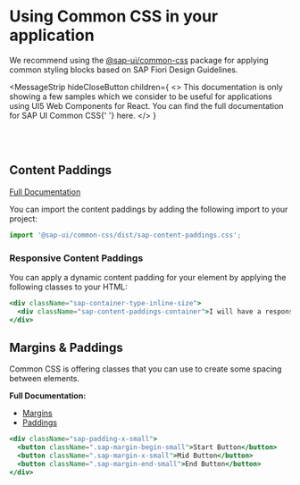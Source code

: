 
<Meta title="Common CSS" />

# Using Common CSS in your application

<TableOfContent />

We recommend using the [@sap-ui/common-css](https://www.npmjs.com/package/@sap-ui/common-css) package for applying common styling blocks based on SAP Fiori Design Guidelines.

<MessageStrip
  hideCloseButton
  children={
    <>
      This documentation is only showing a few samples which we consider to be useful for applications using UI5 Web
      Components for React. You can find the full documentation for SAP UI Common CSS{' '}
      <Link href="https://sap.github.io/fundamental-styles/?path=/docs/common-css-introduction--docs">here</Link>.
    </>
  }
></MessageStrip>

<br />
<br />

## Content Paddings

[Full Documentation](https://sap.github.io/fundamental-styles/?path=/docs/common-css-content-paddings--docs)

You can import the content paddings by adding the following import to your project:

```ts
import '@sap-ui/common-css/dist/sap-content-paddings.css';
```

### Responsive Content Paddings

You can apply a dynamic content padding for your element by applying the following classes to your HTML:

```jsx
<div className="sap-container-type-inline-size">
  <div className="sap-content-paddings-container">I will have a responsive content padding</div>
</div>
```

## Margins & Paddings

Common CSS is offering classes that you can use to create some spacing between elements.

**Full Documentation:**

- [Margins](https://sap.github.io/fundamental-styles/?path=/docs/common-css-margins--docs)
- [Paddings](https://sap.github.io/fundamental-styles/?path=/docs/common-css-padding--docs)

```jsx
<div className="sap-padding-x-small">
  <button className=".sap-margin-begin-small">Start Button</button>
  <button className=".sap-margin-x-small">Mid Button</button>
  <button className=".sap-margin-end-small">End Button</button>
</div>
```

<Footer />
